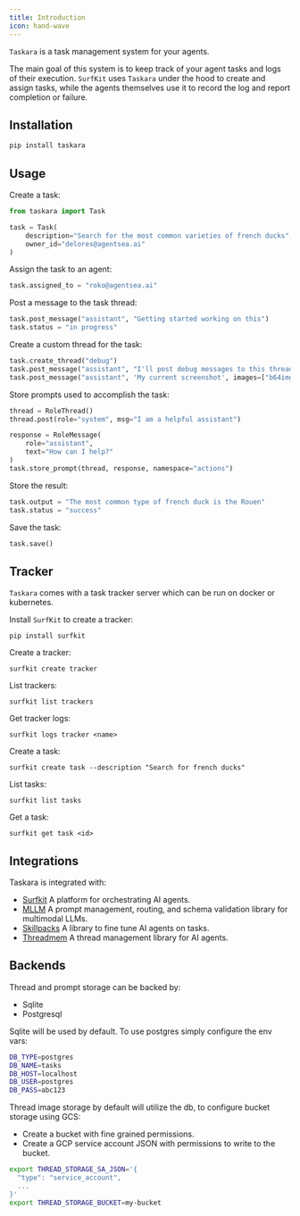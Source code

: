 ```yaml
---
title: Introduction
icon: hand-wave
---
```


`Taskara` is a task management system for your agents.

The main goal of this system is to keep track of your agent tasks and logs of their execution. 
`SurfKit` uses `Taskara` under the hood to create and assign tasks, while the agents themselves 
use it to record the log and report completion or failure. 

## Installation

```sh
pip install taskara
```

## Usage

Create a task:

```python
from taskara import Task

task = Task(
    description="Search for the most common varieties of french ducks",
    owner_id="delores@agentsea.ai"
)
```

Assign the task to an agent:

```python
task.assigned_to = "roko@agentsea.ai"
```

Post a message to the task thread:

```python
task.post_message("assistant", "Getting started working on this")
task.status = "in progress"
```

Create a custom thread for the task:

```python
task.create_thread("debug")
task.post_message("assistant", "I'll post debug messages to this thread", thread="debug")
task.post_message("assistant", 'My current screenshot', images=["b64img"], thread="debug")
```

Store prompts used to accomplish the task:

```python
thread = RoleThread()
thread.post(role="system", msg="I am a helpful assistant")

response = RoleMessage(
    role="assistant",
    text="How can I help?"
)
task.store_prompt(thread, response, namespace="actions")
```

Store the result:

```python
task.output = "The most common type of french duck is the Rouen"
task.status = "success"
```

Save the task:

```python
task.save()
```

## Tracker

`Taskara` comes with a task tracker server which can be run on docker or kubernetes.

Install `SurfKit` to create a tracker:

```
pip install surfkit
```

Create a tracker:

```
surfkit create tracker
```

List trackers:

```
surfkit list trackers
```

Get tracker logs:

```
surfkit logs tracker <name>
```

Create a task:

```
surfkit create task --description "Search for french ducks"
```

List tasks:

```
surfkit list tasks
```

Get a task:

```
surfkit get task <id>
```

## Integrations

Taskara is integrated with:

- [Surfkit](https://github.com/agentsea/surfkit) A platform for orchestrating AI agents.
- [MLLM](https://github.com/agentsea/mllm) A prompt management, routing, and schema validation library for multimodal LLMs.
- [Skillpacks](https://github.com/agentsea/skillpacks) A library to fine tune AI agents on tasks.
- [Threadmem](https://github.com/agentsea/threadmem) A thread management library for AI agents.

## Backends

Thread and prompt storage can be backed by:

- Sqlite
- Postgresql

Sqlite will be used by default. To use postgres simply configure the env vars:

```sh
DB_TYPE=postgres
DB_NAME=tasks
DB_HOST=localhost
DB_USER=postgres
DB_PASS=abc123
```

Thread image storage by default will utilize the db, to configure bucket storage using GCS:

- Create a bucket with fine grained permissions.
- Create a GCP service account JSON with permissions to write to the bucket.

```sh
export THREAD_STORAGE_SA_JSON='{
  "type": "service_account",
  ...
}'
export THREAD_STORAGE_BUCKET=my-bucket
```
